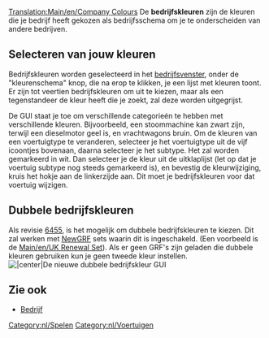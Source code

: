 [[Translation:Main/en/Company Colours]]
{{en/-}}
De '''bedrijfskleuren''' zijn de kleuren die je bedrijf heeft gekozen als bedrijfsschema om je te onderscheiden van andere bedrijven.

==Selecteren van jouw kleuren==
Bedrijfskleuren worden geselecteerd in het [[Main/nl/Bedrijf|bedrijfsvenster]], onder de "kleurenschema" knop, die na erop te klikken, je een lijst met kleuren toont. Er zijn tot veertien bedrijfskleuren om uit te kiezen, maar als een tegenstandeer de kleur heeft die je zoekt, zal deze worden uitgegrijst.

De GUI staat je toe om verschillende categorieén te hebben met verschillende kleuren. Bijvoorbeeld, een stoommachine kan zwart zijn, terwijl een dieselmotor geel is, en vrachtwagons bruin. Om de kleuren van een voertuigtype te veranderen, selecteer je het voertuigtype uit de vijf icoontjes bovenaan, daarna selecteer je het subtype. Het zal worden gemarkeerd in wit. Dan selecteer je de kleur uit de uitklaplijst (let op dat je voertuig subtype nog steeds gemarkeerd is), en bevestig de kleurwijziging, kruis het hokje aan de linkerzijde aan. Dit moet je bedrijfskleuren voor dat voertuig wijzigen.

==Dubbele bedrijfskleuren==
Als revisie [[Main/en/Nightly build|6455]], is het mogelijk om dubbele bedrijfskleuren te kiezen. Dit zal werken met [[Main/nl/NewGRF|NewGRF]] sets waarin dit is ingeschakeld. (Een voorbeeld is de [[Main/en/UK Renewal Set]]). Als er geen GRF's zijn geladen die dubbele kleuren gebruiken kun je geen tweede kleur instellen.
[[File:en/kleurenschemaGui.png||center|De nieuwe dubbele bedrijfskleur GUI]]

==Zie ook==
*[[Main/nl/Bedrijf|Bedrijf]]

[[Category:nl/Spelen]]
[[Category:nl/Voertuigen]]